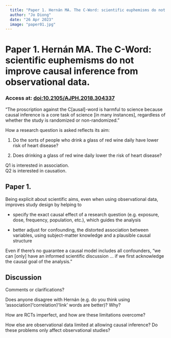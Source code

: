 ```yaml
---
  title: "Paper 1. Hernán MA. The C-Word: scientific euphemisms do not improve causal inference from observational data"
  author: "Jo Diong"
  date: "26 Apr 2023"
  image: "paper01.jpg"
---
```


# Paper 1. Hernán MA. The C-Word: scientific euphemisms do not improve causal inference from observational data.

### Access at: [doi:10.2105/AJPH.2018.304337](https://doi.org/10.2105/AJPH.2018.304337)

"The proscription against the C\[ausal\]-word is harmful to science because causal inference is a core task of science \[in many instances\], regardless of whether the study is randomized or non-randomized."

How a research question is asked reflects its aim:

1.  Do the sorts of people who drink a glass of red wine daily have lower risk of heart disease?

2.  Does drinking a glass of red wine daily lower the risk of heart disease?

Q1 is interested in association.\
Q2 is interested in causation.

## Paper 1.

Being explicit about scientific aims, even when using observational data, improves study design by helping to

-   specify the exact causal effect of a research question (e.g. exposure, dose, frequency, population, etc.), which guides the analysis

-   better adjust for confounding, the distorted association between variables, using subject-matter knowledge and a plausible causal structure

Even if there's no guarantee a causal model includes all confounders, "we can \[only\] have an informed scientific discussion \... if we first acknowledge the causal goal of the analysis."

## Discussion

Comments or clarifications?

Does anyone disagree with Hernán (e.g. do you think using 'association'/'correlation'/'link' words are better)? Why?

How are RCTs imperfect, and how are these limitations overcome?

How else are observational data limited at allowing causal inference? Do these problems only affect observational studies?
